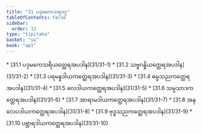 ```yaml
---
title: "31 ပဒုမကေသရဝဂ္ဂ"
tableOfContents: false
sidebar:
  order: 32
type: "tipitaka"
basket: "su"
book: "ap1"
---
```



<DynamicBreadcrumb />



<TableOfContents book="ap1" section="31">
* [31.1 ပဒုမကေသရိယတ္ထေရအပဒါန](31/31-1)
* [31.2 သဗ္ဗဂန္ဓိယတ္ထေရအပဒါန](31/31-2)
* [31.3 ပရမန္နဒါယကတ္ထေရအပဒါန](31/31-3)
* [31.4 ဓမ္မသညကတ္ထေရအပဒါန](31/31-4)
* [31.5 ဖလဒါယကတ္ထေရအပဒါန](31/31-5)
* [31.6 သမ္ပသာဒကတ္ထေရအပဒါန](31/31-6)
* [31.7 အာရာမဒါယကတ္ထေရအပဒါန](31/31-7)
* [31.8 အနုလေပဒါယကတ္ထေရအပဒါန](31/31-8)
* [31.9 ဗုဒ္ဓသညကတ္ထေရအပဒါန](31/31-9)
* [31.10 ပဗ္ဘာရဒါယကတ္ထေရအပဒါန](31/31-10)
</TableOfContents>